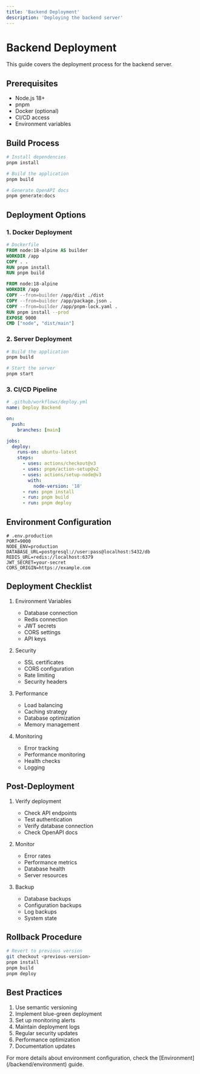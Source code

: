 ```yaml
---
title: 'Backend Deployment'
description: 'Deploying the backend server'
---
```


# Backend Deployment

This guide covers the deployment process for the backend server.

## Prerequisites

- Node.js 18+
- pnpm
- Docker (optional)
- CI/CD access
- Environment variables

## Build Process

```bash
# Install dependencies
pnpm install

# Build the application
pnpm build

# Generate OpenAPI docs
pnpm generate:docs
```

## Deployment Options

### 1. Docker Deployment

```dockerfile
# Dockerfile
FROM node:18-alpine AS builder
WORKDIR /app
COPY . .
RUN pnpm install
RUN pnpm build

FROM node:18-alpine
WORKDIR /app
COPY --from=builder /app/dist ./dist
COPY --from=builder /app/package.json .
COPY --from=builder /app/pnpm-lock.yaml .
RUN pnpm install --prod
EXPOSE 9000
CMD ["node", "dist/main"]
```

### 2. Server Deployment

```bash
# Build the application
pnpm build

# Start the server
pnpm start
```

### 3. CI/CD Pipeline

```yaml
# .github/workflows/deploy.yml
name: Deploy Backend

on:
  push:
    branches: [main]

jobs:
  deploy:
    runs-on: ubuntu-latest
    steps:
      - uses: actions/checkout@v3
      - uses: pnpm/action-setup@v2
      - uses: actions/setup-node@v3
        with:
          node-version: '18'
      - run: pnpm install
      - run: pnpm build
      - run: pnpm deploy
```

## Environment Configuration

```env
# .env.production
PORT=9000
NODE_ENV=production
DATABASE_URL=postgresql://user:pass@localhost:5432/db
REDIS_URL=redis://localhost:6379
JWT_SECRET=your-secret
CORS_ORIGIN=https://example.com
```

## Deployment Checklist

1. Environment Variables
   - Database connection
   - Redis connection
   - JWT secrets
   - CORS settings
   - API keys

2. Security
   - SSL certificates
   - CORS configuration
   - Rate limiting
   - Security headers

3. Performance
   - Load balancing
   - Caching strategy
   - Database optimization
   - Memory management

4. Monitoring
   - Error tracking
   - Performance monitoring
   - Health checks
   - Logging

## Post-Deployment

1. Verify deployment
   - Check API endpoints
   - Test authentication
   - Verify database connection
   - Check OpenAPI docs

2. Monitor
   - Error rates
   - Performance metrics
   - Database health
   - Server resources

3. Backup
   - Database backups
   - Configuration backups
   - Log backups
   - System state

## Rollback Procedure

```bash
# Revert to previous version
git checkout <previous-version>
pnpm install
pnpm build
pnpm deploy
```

## Best Practices

1. Use semantic versioning
2. Implement blue-green deployment
3. Set up monitoring alerts
4. Maintain deployment logs
5. Regular security updates
6. Performance optimization
7. Documentation updates

<Note>
  For more details about environment configuration, check the [Environment](/backend/environment) guide.
</Note> 